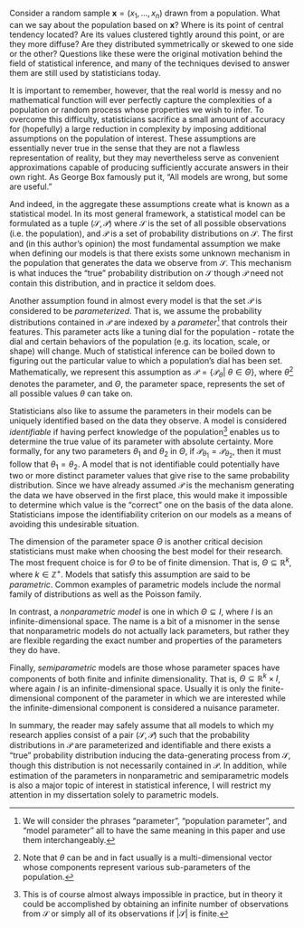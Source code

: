 \chapter{Background}

\section{Assumptions}

Consider a random sample $\mathbf{x} = (x_1, ..., x_n)$ drawn from a population. What can we say about the population based on $\mathbf{x}$? Where is its point of central tendency located? Are its values clustered tightly around this point, or are they more diffuse? Are they distributed symmetrically or skewed to one side or the other? Questions like these were the original motivation behind the field of statistical inference, and many of the techniques devised to answer them are still used by statisticians today.

It is important to remember, however, that the real world is messy and no mathematical function will ever perfectly capture the complexities of a population or random process whose properties we wish to infer. To overcome this difficulty, statisticians sacrifice a small amount of accuracy for (hopefully) a large reduction in complexity by imposing additional assumptions on the population of interest. These assumptions are essentially never true in the sense that they are not a flawless representation of reality, but they may nevertheless serve as convenient approximations capable of producing sufficiently accurate answers in their own right. As George Box famously put it, "All models are wrong, but some are useful." 

And indeed, in the aggregate these assumptions create what is known as a statistical model. In its most general framework, a statistical model can be formulated as a tuple $(\mathcal{S}, \mathcal{P})$ where $\mathcal{S}$ is the set of all possible observations (i.e. the population), and $\mathcal{P}$ is a set of probability distributions on $\mathcal{S}$. The first and (in this author's opinion) the most fundamental assumption we make when defining our models is that there exists some unknown mechanism in the population that generates the data we observe from $\mathcal{S}$. This mechanism is what induces the "true" probability distribution on $\mathcal{S}$ though $\mathcal{P}$ need not contain this distribution, and in practice it seldom does. 

Another assumption found in almost every model is that the set $\mathcal{P}$ is considered to be *parameterized*. That is, we assume the probability distributions contained in $\mathcal{P}$ are indexed by a *parameter*^[We will consider the phrases "parameter", "population parameter", and "model parameter" all to have the same meaning in this paper and use them interchangeably.] that controls their features. This parameter acts like a tuning dial for the population - rotate the dial and certain behaviors of the population (e.g. its location, scale, or shape) will change. Much of statistical inference can be boiled down to figuring out the particular value to which a population's dial has been set. Mathematically, we represent this assumption as $\mathcal{P} = \{\mathcal{P}_{\theta} | \> \theta \in \Theta\}$, where $\theta$^[Note that $\theta$ can be and in fact usually is a multi-dimensional vector whose components represent various sub-parameters of the population.] denotes the parameter, and $\Theta$, the parameter space, represents the set of all possible values $\theta$ can take on. 

Statisticians also like to assume the parameters in their models can be uniquely identified based on the data they observe. A model is considered *identifiable* if having perfect knowledge of the population^[This is of course almost always impossible in practice, but in theory it could be accomplished by obtaining an infinite number of observations from $\mathcal{S}$ or simply all of its observations if $|\mathcal{S}|$ is finite.] enables us to determine the true value of its parameter with absolute certainty. More formally, for any two parameters $\theta_1$ and $\theta_2$ in $\Theta$, if $\mathcal{P}_{\theta_1} = \mathcal{P}_{\theta_2}$, then it must follow that $\theta_1 = \theta_2$. A model that is not identifiable could potentially have two or more distinct parameter values that give rise to the same probability distribution. Since we have already assumed $\mathcal{P}$ is the mechanism generating the data we have observed in the first place, this would make it impossible to determine which value is the "correct" one on the basis of the data alone. Statisticians impose the identifiability criterion on our models as a means of avoiding this undesirable situation.

The dimension of the parameter space $\Theta$ is another critical decision statisticians must make when choosing the best model for their research. The most frequent choice is for $\Theta$ to be of finite dimension. That is, $\Theta \subseteq \mathbb{R}^k$, where $k \in \mathbb{Z}^+$. Models that satisfy this assumption are said to be *parametric*. Common examples of parametric models include the normal family of distributions as well as the Poisson family.

In contrast, a *nonparametric model* is one in which $\Theta \subseteq I$, where $I$ is an infinite-dimensional space. The name is a bit of a misnomer in the sense that nonparametric models do not actually lack parameters, but rather they are flexible regarding the exact number and properties of the parameters they do have. 

Finally, *semiparametric* models are those whose parameter spaces have components of both finite and infinite dimensionality. That is, $\Theta \subseteq \mathbb{R}^k \times I$, where again $I$ is an infinite-dimensional space. Usually it is only the finite-dimensional component of the parameter in which we are interested while the infinite-dimensional component is considered a nuisance parameter.

In summary, the reader may safely assume that all models to which my research applies consist of a pair $(\mathcal{S}, \mathcal{P})$ such that the probability distributions in $\mathcal{P}$ are parameterized and identifiable and there exists a "true" probability distribution inducing the data-generating process from $\mathcal{S}$, though this distribution is not necessarily contained in $\mathcal{P}$. In addition, while estimation of the parameters in nonparametric and semiparametric models is also a major topic of interest in statistical inference, I will restrict my attention in my dissertation solely to parametric models. 





